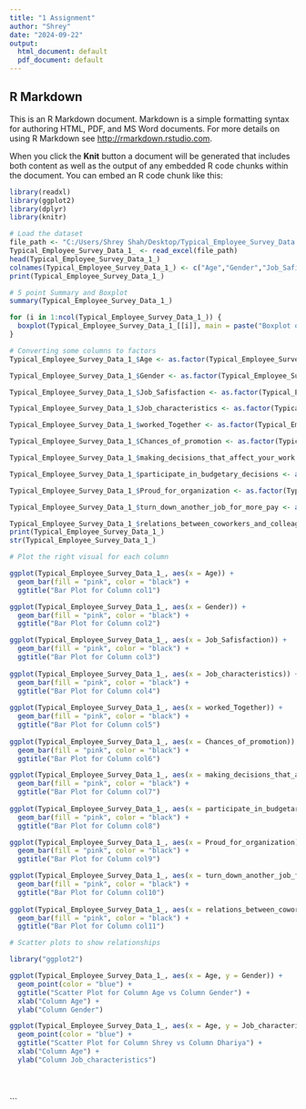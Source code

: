 ---
title: "1 Assignment"
author: "Shrey"
date: "2024-09-22"
output:
  html_document: default
  pdf_document: default
---

## R Markdown

This is an R Markdown document. Markdown is a simple formatting syntax for authoring HTML, PDF, and MS Word documents. For more details on using R Markdown see <http://rmarkdown.rstudio.com>.

When you click the **Knit** button a document will be generated that includes both content as well as the output of any embedded R code chunks within the document. You can embed an R code chunk like this:

```{r}


library(readxl)
library(ggplot2)
library(dplyr)
library(knitr)

# Load the dataset
file_path <- "C:/Users/Shrey Shah/Desktop/Typical_Employee_Survey_Data (1).xlsx"
Typical_Employee_Survey_Data_1_ <- read_excel(file_path)
head(Typical_Employee_Survey_Data_1_)
colnames(Typical_Employee_Survey_Data_1_) <- c("Age","Gender","Job_Safisfaction","Job_characteristics","worked_Together","Chances_of_promotion","making_decisions_that_affect_your_work","participate_in_budgetary_decisions","Proud_for_organization","turn_down_another_job_for_more_pay","relations_between_coworkers_and_colleagues")
print(Typical_Employee_Survey_Data_1_)

# 5 point Summary and Boxplot
summary(Typical_Employee_Survey_Data_1_)

for (i in 1:ncol(Typical_Employee_Survey_Data_1_)) {
  boxplot(Typical_Employee_Survey_Data_1_[[i]], main = paste("Boxplot of", colnames(Typical_Employee_Survey_Data_1_)[i]), ylab = colnames(Typical_Employee_Survey_Data_1_)[i])
}

# Converting some columns to factors
Typical_Employee_Survey_Data_1_$Age <- as.factor(Typical_Employee_Survey_Data_1_$Age)

Typical_Employee_Survey_Data_1_$Gender <- as.factor(Typical_Employee_Survey_Data_1_$Gender)

Typical_Employee_Survey_Data_1_$Job_Safisfaction <- as.factor(Typical_Employee_Survey_Data_1_$Job_Safisfaction)

Typical_Employee_Survey_Data_1_$Job_characteristics <- as.factor(Typical_Employee_Survey_Data_1_$Job_characteristics)

Typical_Employee_Survey_Data_1_$worked_Together <- as.factor(Typical_Employee_Survey_Data_1_$worked_Together)

Typical_Employee_Survey_Data_1_$Chances_of_promotion <- as.factor(Typical_Employee_Survey_Data_1_$Chances_of_promotion)

Typical_Employee_Survey_Data_1_$making_decisions_that_affect_your_work <- as.factor(Typical_Employee_Survey_Data_1_$making_decisions_that_affect_your_work)

Typical_Employee_Survey_Data_1_$participate_in_budgetary_decisions <- as.factor(Typical_Employee_Survey_Data_1_$participate_in_budgetary_decisions)

Typical_Employee_Survey_Data_1_$Proud_for_organization <- as.factor(Typical_Employee_Survey_Data_1_$Proud_for_organization)

Typical_Employee_Survey_Data_1_$turn_down_another_job_for_more_pay <- as.factor(Typical_Employee_Survey_Data_1_$turn_down_another_job_for_more_pay)

Typical_Employee_Survey_Data_1_$relations_between_coworkers_and_colleagues <- as.factor(Typical_Employee_Survey_Data_1_$relations_between_coworkers_and_colleagues)
print(Typical_Employee_Survey_Data_1_)
str(Typical_Employee_Survey_Data_1_)

# Plot the right visual for each column

ggplot(Typical_Employee_Survey_Data_1_, aes(x = Age)) +
  geom_bar(fill = "pink", color = "black") +
  ggtitle("Bar Plot for Column col1")

ggplot(Typical_Employee_Survey_Data_1_, aes(x = Gender)) +
  geom_bar(fill = "pink", color = "black") +
  ggtitle("Bar Plot for Column col2")

ggplot(Typical_Employee_Survey_Data_1_, aes(x = Job_Safisfaction)) +
  geom_bar(fill = "pink", color = "black") +
  ggtitle("Bar Plot for Column col3")
 
ggplot(Typical_Employee_Survey_Data_1_, aes(x = Job_characteristics)) +
  geom_bar(fill = "pink", color = "black") +
  ggtitle("Bar Plot for Column col4")
 
ggplot(Typical_Employee_Survey_Data_1_, aes(x = worked_Together)) +
  geom_bar(fill = "pink", color = "black") +
  ggtitle("Bar Plot for Column col5")
 
ggplot(Typical_Employee_Survey_Data_1_, aes(x = Chances_of_promotion)) +
  geom_bar(fill = "pink", color = "black") +
  ggtitle("Bar Plot for Column col6")

ggplot(Typical_Employee_Survey_Data_1_, aes(x = making_decisions_that_affect_your_work)) +
  geom_bar(fill = "pink", color = "black") +
  ggtitle("Bar Plot for Column col7")
 
ggplot(Typical_Employee_Survey_Data_1_, aes(x = participate_in_budgetary_decisions)) +
  geom_bar(fill = "pink", color = "black") +
  ggtitle("Bar Plot for Column col8")

ggplot(Typical_Employee_Survey_Data_1_, aes(x = Proud_for_organization)) +
  geom_bar(fill = "pink", color = "black") +
  ggtitle("Bar Plot for Column col9") 

ggplot(Typical_Employee_Survey_Data_1_, aes(x = turn_down_another_job_for_more_pay)) +
  geom_bar(fill = "pink", color = "black") +
  ggtitle("Bar Plot for Column col10")
  
ggplot(Typical_Employee_Survey_Data_1_, aes(x = relations_between_coworkers_and_colleagues)) +
  geom_bar(fill = "pink", color = "black") +
  ggtitle("Bar Plot for Column col11")

# Scatter plots to show relationships

library("ggplot2")

ggplot(Typical_Employee_Survey_Data_1_, aes(x = Age, y = Gender)) +
  geom_point(color = "blue") +
  ggtitle("Scatter Plot for Column Age vs Column Gender") +
  xlab("Column Age") +
  ylab("Column Gender")

ggplot(Typical_Employee_Survey_Data_1_, aes(x = Age, y = Job_characteristics)) +
  geom_point(color = "blue") +
  ggtitle("Scatter Plot for Column Shrey vs Column Dhariya") +
  xlab("Column Age") +
  ylab("Column Job_characteristics")





```


```
